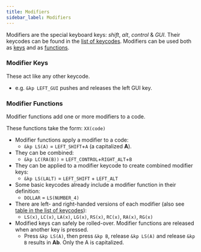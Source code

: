 ```yaml
---
title: Modifiers
sidebar_label: Modifiers
---
```


Modifiers are the special keyboard keys: _shift_, _alt_, _control_ & _GUI_. Their keycodes can be found in the [list of keycodes](./list-of-keycodes.mdx#modifiers).
Modifiers can be used both as [keys](#modifier-keys) and as [functions](#modifier-functions).

### Modifier Keys

These act like any other keycode.

- e.g. `&kp LEFT_GUI` pushes and releases the left GUI key.

### Modifier Functions

Modifier functions add one or more modifiers to a code.

These functions take the form: `XX(code)`

- Modifier functions apply a modifier to a code:
  - `&kp LS(A)` = `LEFT_SHIFT`+`A` (a capitalized **A**).
- They can be combined:
  - `&kp LC(RA(B))` = `LEFT_CONTROL`+`RIGHT_ALT`+`B`
- They can be applied to a modifier keycode to create combined modifier keys:
  - `&kp LS(LALT)` = `LEFT_SHIFT` + `LEFT_ALT`
- Some basic keycodes already include a modifier function in their definition:
  - `DOLLAR` = `LS(NUMBER_4)`
- There are left- and right-handed versions of each modifier (also see [table in the list of keycodes](./list-of-keycodes.mdx#modifiers)):
  - `LS(x)`, `LC(x)`, `LA(x)`, `LG(x)`, `RS(x)`, `RC(x)`, `RA(x)`, `RG(x)`
- Modified keys can safely be rolled-over. Modifier functions are released when another key is pressed.
  - Press `&kp LS(A)`, then press `&kp B`, release `&kp LS(A)` and release `&kp B` results in **Ab**. Only the A is capitalized.
